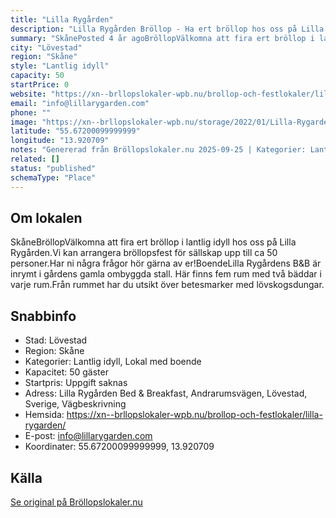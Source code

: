 ```yaml
---
title: "Lilla Rygården"
description: "Lilla Rygården Bröllop - Ha ert bröllop hos oss på Lilla Rygården. Se vår fina Bröllopslokal. Skicka gärna en förfrågan så hjälper vi Er!"
summary: "SkånePosted 4 år agoBröllopVälkomna att fira ert bröllop i lantlig idyll hos oss på Lilla Rygården.Vi kan arrangera bröllopsfest för sällskap upp till ca 50 personer.Har ni några frågor hör gärna av…"
city: "Lövestad"
region: "Skåne"
style: "Lantlig idyll"
capacity: 50
startPrice: 0
website: "https://xn--brllopslokaler-wpb.nu/brollop-och-festlokaler/lilla-rygarden/"
email: "info@lillarygarden.com"
phone: ""
image: "https://xn--brllopslokaler-wpb.nu/storage/2022/01/Lilla-Rygardenbrollop-brollopslokal-festlokal-skane-lovestad-sjobo.webp"
latitude: "55.67200099999999"
longitude: "13.920709"
notes: "Genererad från Bröllopslokaler.nu 2025-09-25 | Kategorier: Lantlig idyll, Lokal med boende"
related: []
status: "published"
schemaType: "Place"
---
```


## Om lokalen

SkåneBröllopVälkomna att fira ert bröllop i lantlig idyll hos oss på Lilla Rygården.Vi kan arrangera bröllopsfest för sällskap upp till ca 50 personer.Har ni några frågor hör gärna av er!BoendeLilla Rygårdens B&B är inrymt i gårdens gamla ombyggda stall. Här finns fem rum med två bäddar i varje rum.Från rummet har du utsikt över betesmarker med lövskogsdungar.

## Snabbinfo

- Stad: Lövestad
- Region: Skåne
- Kategorier: Lantlig idyll, Lokal med boende
- Kapacitet: 50 gäster
- Startpris: Uppgift saknas
- Adress: Lilla Rygården Bed & Breakfast, Andrarumsvägen, Lövestad, Sverige, Vägbeskrivning
- Hemsida: https://xn--brllopslokaler-wpb.nu/brollop-och-festlokaler/lilla-rygarden/
- E-post: info@lillarygarden.com
- Koordinater: 55.67200099999999, 13.920709

## Källa

[Se original på Bröllopslokaler.nu](https://xn--brllopslokaler-wpb.nu/brollop-och-festlokaler/lilla-rygarden/)
